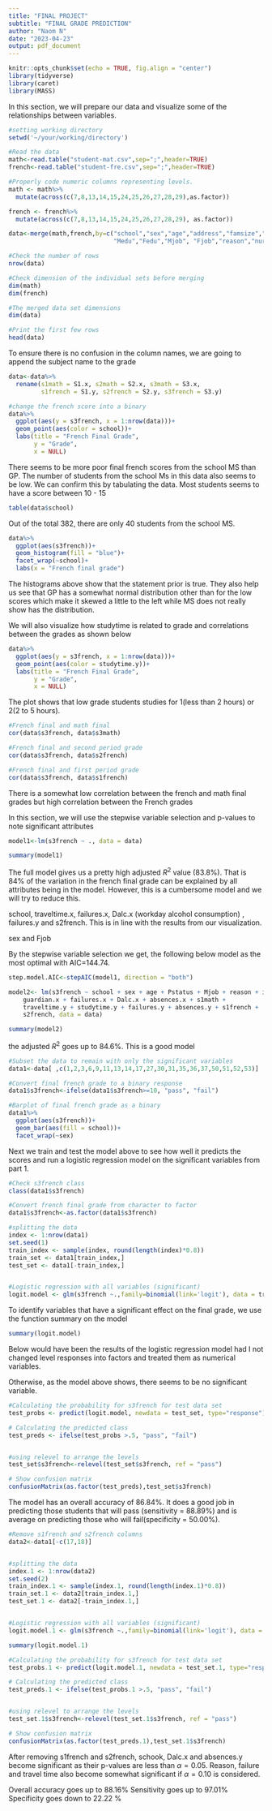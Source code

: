 ---
title: "FINAL PROJECT"
subtitle: "FINAL GRADE PREDICTION"
author: "Naom N"
date: "2023-04-23"
output: pdf_document
---

```{r setup, include=FALSE}
knitr::opts_chunk$set(echo = TRUE, fig.align = "center")
library(tidyverse)
library(caret)
library(MASS)
```

\textbf{EXPLORATORY ANALYSIS}

In this section, we will prepare our data and visualize some of the relationships between variables.

```{r}
#setting working directory
setwd('~/your/working/directory')

#Read the data
math<-read.table("student-mat.csv",sep=";",header=TRUE)
french<-read.table("student-fre.csv",sep=";",header=TRUE)

#Properly code numeric columns representing levels.
math <- math%>%
  mutate(across(c(7,8,13,14,15,24,25,26,27,28,29),as.factor))

french <- french%>%
  mutate(across(c(7,8,13,14,15,24,25,26,27,28,29), as.factor))

data<-merge(math,french,by=c("school","sex","age","address","famsize","Pstatus",
                             "Medu","Fedu","Mjob", "Fjob","reason","nursery","internet"))

#Check the number of rows
nrow(data)

#Check dimension of the individual sets before merging
dim(math)
dim(french)

#The merged data set dimensions
dim(data)

```
```{r, eval=FALSE}
#Print the first few rows
head(data)
```

To ensure there is no confusion in the column names, we are going to append the subject name to the grade

```{r}

data<-data%>%
  rename(s1math = S1.x, s2math = S2.x, s3math = S3.x, 
         s1french = S1.y, s2french = S2.y, s3french = S3.y)

#change the french score into a binary 
data%>%
  ggplot(aes(y = s3french, x = 1:nrow(data)))+
  geom_point(aes(color = school))+
  labs(title = "French Final Grade",
       y = "Grade",
       x = NULL)
```
\textbf{Summary}

There seems to be more poor final french scores from the school MS than GP. 
The number of students from the school Ms in this data also seems to be low. We can confirm this by tabulating the data. Most students seems to have a score between 10 - 15

```{r}
table(data$school)
```
Out of the total 382, there are only 40 students from the school MS.


```{r, message=FALSE, warning=FALSE}
data%>%
  ggplot(aes(s3french))+
  geom_histogram(fill = "blue")+
  facet_wrap(~school)+
  labs(x = "French final grade")
```
The histograms above show that the statement prior is true.
They also help us see that GP has a somewhat normal distribution other than for the low scores which make it skewed a little to the left while MS does not really show has the distribution.

We will also visualize how studytime is related to grade and correlations between the grades as shown below

```{r}
data%>%
  ggplot(aes(y = s3french, x = 1:nrow(data)))+
  geom_point(aes(color = studytime.y))+
  labs(title = "French Final Grade",
       y = "Grade",
       x = NULL)
```
\textbf{Note:}
The plot shows that low grade students studies for 1(less than 2 hours) or 2(2 to 5 hours). 

```{r}
#French final and math final
cor(data$s3french, data$s3math)

#French final and second period grade
cor(data$s3french, data$s2french)

#French final and first period grade
cor(data$s3french, data$s1french)
```
There is a somewhat low correlation between the french and math final grades but high correlation between the French grades


\textbf{LINEAR REGRESSION}

\textbf{Predicting the Final Grade as a continous variable}

In this section, we will use the stepwise variable selection and p-values to note significant attributes

```{r}
model1<-lm(s3french ~ ., data = data)
```
```{r, eval=FALSE}
summary(model1)
```

\textbf{Note:}

The full model gives us a pretty high adjusted $R^2$ value (83.8%). That is 84% of the variation in the french final grade can be explained by all attributes being in the model. However, this is a cumbersome model and we will try to reduce this.

\textbf{Significant variables are:}
school, traveltime.x, failures.x, Dalc.x (workday alcohol consumption) , failures.y and s2french.
This is in line with the results from our visualization.

\textbf{Somewhat significant variables are:}
sex and Fjob


By the stepwise variable selection we get, the following below model as the most optimal with  AIC=144.74.

```{r, eval=FALSE}
step.model.AIC<-stepAIC(model1, direction = "both") 

```
    
```{r}
model2<- lm(s3french ~ school + sex + age + Pstatus + Mjob + reason + internet + 
    guardian.x + failures.x + Dalc.x + absences.x + s1math + 
    traveltime.y + studytime.y + failures.y + absences.y + s1french + 
    s2french, data = data)

summary(model2)
```
\textbf{Note:}
the adjusted $R^2$ goes up to 84.6%. This is a good model 

\vspace{5pt}

\textbf{LOGISTIC REGRESSION}

\textbf{ Predicting the Final grade as a binary response}

```{r}
#Subset the data to remain with only the significant variables
data1<-data[ ,c(1,2,3,6,9,11,13,14,17,27,30,31,35,36,37,50,51,52,53)]

#Convert final french grade to a binary response
data1$s3french<-ifelse(data1$s3french>=10, "pass", "fail") 

#Barplot of final french grade as a binary
data1%>%
  ggplot(aes(s3french))+
  geom_bar(aes(fill = school))+
  facet_wrap(~sex)

```

Next we train and test the model above to see how well it predicts the scores and run a logistic regression model on the significant variables from part 1.

```{r, message=FALSE, warning=FALSE}
#Check s3french class
class(data1$s3french)

#Convert french final grade from character to factor 
data1$s3french<-as.factor(data1$s3french)

#splitting the data
index <- 1:nrow(data1)
set.seed(1)
train_index <- sample(index, round(length(index)*0.8))
train_set <- data1[train_index,]
test_set <- data1[-train_index,]


#Logistic regression with all variables (significant)
logit.model <- glm(s3french ~.,family=binomial(link='logit'), data = train_set)

```
To identify variables that have a significant effect on the final grade, we use the function summary on the model

```{r}
summary(logit.model)
```
\textbf{Note:}

Below would have been the results of the logistic regression model had I not changed level responses into factors and treated them as numerical variables.

\textcolor{green}{The only significant variable (p-value<$\alpha = 0.05$) is the second period grade(s2french) with a p-value of 0.0487. The other somewhat close p-values are:
first period grade (s1french) = 0.089
school (MS) = 0.0863
reason (reputation of the school) = 0.0941 .
internet (yes - internet access at home) = 0.0942 .
traveltime (from the math data set)  = 0.0703 .
failures (from the math data set) =0.0980 .}

Otherwise, as the model above shows, there seems to be no significant variable.

\textbf{CLASSIFICATION}

```{r, message=FALSE, warning=FALSE}
#Calculating the probability for s3french for test data set
test_probs <- predict(logit.model, newdata = test_set, type="response")

# Calculating the predicted class
test_preds <- ifelse(test_probs >.5, "pass", "fail")


#using relevel to arrange the levels
test_set$s3french<-relevel(test_set$s3french, ref = "pass")

# Show confusion matrix
confusionMatrix(as.factor(test_preds),test_set$s3french)
```
The model has an overall accuracy of 86.84%. It does a good job in predicting those students that will pass (sensitivity = 88.89%) and is average on predicting those who will fail(specificity = 50.00%).


\textbf{Classification without first and second period grades}

```{r, message=FALSE, warning=FALSE}
#Remove s1french and s2french columns
data2<-data1[-c(17,18)]


#splitting the data
index.1 <- 1:nrow(data2)
set.seed(2)
train_index.1 <- sample(index.1, round(length(index.1)*0.8))
train_set.1 <- data2[train_index.1,]
test_set.1 <- data2[-train_index.1,]


#Logistic regression with all variables (significant)
logit.model.1 <- glm(s3french ~.,family=binomial(link='logit'), data = train_set.1)

summary(logit.model.1)

#Calculating the probability for s3french for test data set
test_probs.1 <- predict(logit.model.1, newdata = test_set.1, type="response")

# Calculating the predicted class
test_preds.1 <- ifelse(test_probs.1 >.5, "pass", "fail")


#using relevel to arrange the levels
test_set.1$s3french<-relevel(test_set.1$s3french, ref = "pass")

# Show confusion matrix
confusionMatrix(as.factor(test_preds.1),test_set.1$s3french)

```
After removing s1french and s2french, schook, Dalc.x and absences.y  become significant as their p-values are less than $\alpha = 0.05$. Reason, failure and travel time also become somewhat significant if $\alpha = 0.10$ is considered.

Overall accuracy goes up to 88.16%
Sensitivity goes up to 97.01%
Specificity goes down to 22.22 %


